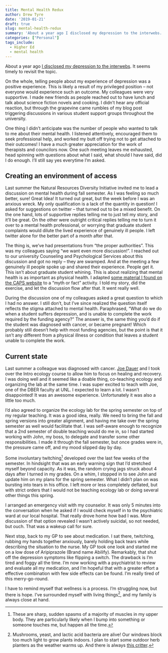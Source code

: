 ```yaml
---
title: Mental Health Redux
author: Drew Tyre
date: '2019-01-21'
draft: true
slug: mental-health-redux
summary: 'About a year ago I disclosed my depression to the interwebs. It seems timely to revisit the topic.'
categories: ["Personal"]
tags_include:
  - Higher Ed
  - mental health
---
```


About a year ago [I disclosed my depression to the interwebs](https://drewtyre.rbind.io/mental-health/). 
It seems timely to revisit the topic.

On the whole, telling people about my experience of depression was a positive 
experience. This is likely a result of my privileged position -- not everyone
would experience such an outcome. My colleagues were very supportive. 
I made new friends as people reached out to have lunch and talk about science 
fiction novels and cooking. I didn't hear any official reaction, but through the
grapevine came rumbles of my blog post triggering discussions in various student
support groups throughout the university.

One thing I didn't anticipate was the number of people who wanted to talk to me 
about their mental health. I listened attentively, encouraged them to seek 
professional help, and worked my butt off trying not to get attached to their 
outcomes! I have a much greater appreciation for the work of therapists and 
councilors now. One such meeting leaves me exhausted, head spinning with 
questions about what I said, what should I have said, did I do enough. I'll still say 
yes everytime I'm asked. 

## Creating an environment of access

Last summer the Natural Resources Diversity Initiative invited me to lead a 
discussion on mental health during fall semester. As I was feeling so much better, 
sure! Great Idea! It turned out great, but the week before I was an anxious wreck. My only 
qualification is a lack of the quantity in question! I asked for suggestions on
twitter -- that turned out to be a mixed benefit. On the one hand, lots of 
supportive replies telling me to just tell my story, and it'll be great. On the 
other were outright critical replies telling me to turn it over to a mental 
health professional, or worrying that graduate student complaints would dilute the lived 
experience of genuinely ill people. I left twitter alone for the better part of
a month after that. 

The thing is, we've had presentations from "the proper authorities". This was my
colleagues saying "we want even more discussion!". I reached out to our university 
Counseling and Psychological Services about this discussion and got no reply -- 
they are swamped. And at the 
meeting a few genuinely ill people spoke up and shared their experience. People 
get it. This isn't about graduate student whining. This is about realizing that 
mental health is as important as physical health. I adapted [some material I 
found on the CAPS website](https://caps.unl.edu/big-red-folder) to a "myth or fact" 
activity. I told my story, did the exercise, and let the discussion flow after 
that. It went really well. 

During the discussion one of my colleagues asked a great question to which I had 
no answer. I still don't, but I've since realized the question itself reflects the
stigma attached to mental health. Paraphrased, "What do we do when a student suffers 
depression, and is unable to complete the work required by the funding agency?" 
The answer is, the same thing you'd do if the student was diagnosed with cancer,
or became pregnant! Which probably still doesn't help with most funding agencies,
but the point is that it isn't any different from a physical illness or condition
that leaves a student unable to complete the work. 

## Current state

Last summer a colleague was diagnosed with cancer. 
[Joe Dauer](http://snr.unl.edu/aboutus/who/people/faculty-member.asp?pid=1921) and I took over 
the Intro ecology course to allow him to focus on healing and recovery. I was doing well
and it seemed like a doable thing, co-teaching ecology and organizing the lab at
the same time. I was super excited to teach
with Joe, one of the DBER faculty at UNL. I expected to learn a lot. I wasn't 
disappointed! It was an awesome experience. Unfortunately it was also a little too
much.  

I'd also agreed to organize the ecology lab for the spring semester on top of my regular
teaching. It was a good idea, really. We need to bring the fall and spring versions
into greater alignment, and having me take over the spring semester as well
would facilitate that. I was self-aware enough to recognize that a 2nd semester 
of double teaching would do me in, so I had started working with John, my boss, to delegate
and transfer some other responsibilities. I made it through the fall semester, but 
once grades were in, the pressure came off, and my mood slipped day by day. 

Some involuntary twitching[^twitch] developed over the last few weeks of the semester.
In hindsight that was an early warning sign that I'd stretched myself beyond
capacity. As it was, the random crying jags struck about 4 days after I turned in
my grades. On a whim, I stopped in to see John and update him on my plans for the 
spring semester. What I didn't plan on was bursting into tears in his office.
I left more or less completely deflated, but with strict orders that I would
not be teaching ecology lab or doing several other things this spring. 

I arranged an emergency visit with my counselor. It was only 5 minutes into the 
conversation when he asked if I would check myself in to the psychiatric ward at
our local hospital. That really drove home how bad I was. More discussion
of that option revealed I wasn't actively suicidal, so not needed, but ouch. 
That was a wakeup call for sure. 

Next stop, back to my GP to see about medication. I sat there, twitching, rubbing my hands
together anxiously, barely holding back tears while describing the situation to
the nurse. My GP took one look and started me on a low dose of Aripiprazole (Brand name Abilify). 
Remarkably, that shut off the depression symptoms like flipping a switch. The drawback is I'm 
tired and foggy all the time. I'm now working with a psychiatrist to review and
evaluate all my medication, and I'm hopeful that with a greater effort a 
effective combination with few side effects can be found. I'm really tired of
this merry-go-round. 

I have to remind myself that wellness is a process. I'm struggling now, but 
there is hope. I've surrounded myself with living things[^things], and my 
family is always close at hand. 

[^twitch]: These are sharp, sudden spasms of a majority of muscles in my upper body.
They are particularly likely when I bump into something or someone touches me, but
happen all the time. 

[^things]: Mushrooms, yeast, and lactic acid bacteria are alive! Our windows 
block too much light to grow plants indoors. I plan to start some outdoor herb 
planters as the weather warms up. And there is always 
[this critter](https://flic.kr/p/2ec3evR).


